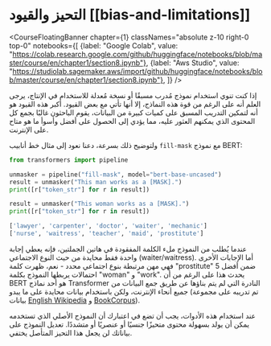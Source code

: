 # التحيز والقيود [[bias-and-limitations]]

<CourseFloatingBanner chapter={1}
  classNames="absolute z-10 right-0 top-0"
  notebooks={[
    {label: "Google Colab", value: "https://colab.research.google.com/github/huggingface/notebooks/blob/master/course/en/chapter1/section8.ipynb"},
    {label: "Aws Studio", value: "https://studiolab.sagemaker.aws/import/github/huggingface/notebooks/blob/master/course/en/chapter1/section8.ipynb"},
]} />

إذا كنت تنوي استخدام نموذج مُدرب مسبقًا أو نسخة مُعدلة للاستخدام في الإنتاج، يرجى العلم أنه على الرغم من قوة هذه النماذج، إلا أنها تأتي مع بعض القيود. أكبر هذه القيود هو أنه لتمكين التدريب المسبق على كميات كبيرة من البيانات، يقوم الباحثون غالبًا بجمع كل المحتوى الذي يمكنهم العثور عليه، مما يؤدي إلى الحصول على أفضل وأسوأ ما هو متاح على الإنترنت.

ولتوضيح ذلك بسرعة، دعنا نعود إلى مثال خط أنابيب `fill-mask` مع نموذج BERT:

```python
from transformers import pipeline

unmasker = pipeline("fill-mask", model="bert-base-uncased")
result = unmasker("This man works as a [MASK].")
print([r["token_str"] for r in result])

result = unmasker("This woman works as a [MASK].")
print([r["token_str"] for r in result])
```

```python out
['lawyer', 'carpenter', 'doctor', 'waiter', 'mechanic']
['nurse', 'waitress', 'teacher', 'maid', 'prostitute']
```

عندما يُطلب من النموذج ملء الكلمة المفقودة في هاتين الجملتين، فإنه يعطي إجابة واحدة فقط محايدة من حيث النوع الاجتماعي (waiter/waitress). أما الإجابات الأخرى فهي مهن مرتبطة بنوع اجتماعي محدد - نعم، ظهرت كلمة "prostitute" ضمن أفضل 5 احتمالات يربطها النموذج بكلمة "woman" و "work". يحدث هذا على الرغم من أن BERT هو أحد نماذج Transformer النادرة التي لم يتم بناؤها عن طريق جمع البيانات من جميع أنحاء الإنترنت، ولكن باستخدام بيانات محايدة على ما يبدو (تم تدريبه على مجموعة بيانات [English Wikipedia](https://huggingface.co/datasets/wikipedia) و [BookCorpus](https://huggingface.co/datasets/bookcorpus)).

عند استخدام هذه الأدوات، يجب أن تضع في اعتبارك أن النموذج الأصلي الذي تستخدمه يمكن أن يولد بسهولة محتوى متحيزًا جنسيًا أو عنصريًا أو متشددًا. تعديل النموذج على بياناتك لن يجعل هذا التحيز المتأصل يختفي.